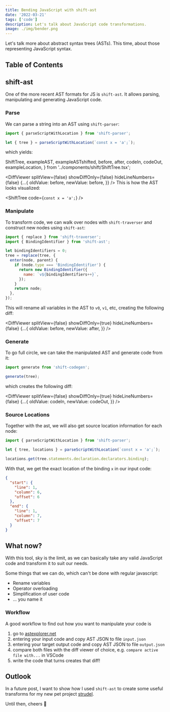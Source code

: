 ```yaml
---
title: Bending JavaScript with shift-ast
date: '2022-03-21'
tags: ['code']
description: Let's talk about JavaScript code transformations.
image: ./img/bender.png
---
```


Let's talk more about abstract syntax trees (ASTs). This time, about those representing JavaScript syntax.

## Table of Contents

## shift-ast

One of the more recent AST formats for JS is `shift-ast`.
It allows parsing, manipulating and generating JavaScript code.

### Parse

We can parse a string into an AST using `shift-parser`:

```js
import { parseScriptWithLocation } from 'shift-parser';

let { tree } = parseScriptWithLocation(`const x = 'a';`);
```

which yields:

  ShiftTree,
  exampleAST,
  exampleASTshifted,
  before,
  after,
  codeIn,
  codeOut,
  exampleLocation,
} from '../components/shift/ShiftTree.tsx';

<DiffViewer
  splitView={false}
  showDiffOnly={false}
  hideLineNumbers={false}
  {...{
    oldValue: before,
    newValue: before,
  }}
/>
This is how the AST looks visualized:

<ShiftTree code={`const x = 'a';`} />

### Manipulate

To transform code, we can walk over nodes with `shift-traverser` and construct new nodes using `shift-ast`:

```js
import { replace } from 'shift-traverser';
import { BindingIdentifier } from 'shift-ast';

let bindingIdentifiers = 0;
tree = replace(tree, {
  enter(node, parent) {
    if (node.type === 'BindingIdentifier') {
      return new BindingIdentifier({
        name: `v${bindingIdentifiers++}`,
      });
    }
    return node;
  },
});
```

This will rename all variables in the AST to `v0`, `v1`, etc, creating the following diff:


<DiffViewer
  splitView={false}
  showDiffOnly={true}
  hideLineNumbers={false}
  {...{
    oldValue: before,
    newValue: after,
  }}
/>

### Generate

To go full circle, we can take the manipulated AST and generate code from it:

```js
import generate from 'shift-codegen';

generate(tree);
```

which creates the following diff:

<DiffViewer
  splitView={false}
  showDiffOnly={true}
  hideLineNumbers={false}
  {...{
    oldValue: codeIn,
    newValue: codeOut,
  }}
/>

### Source Locations

Together with the ast, we will also get source location information for each node:

```js
import { parseScriptWithLocation } from 'shift-parser';

let { tree, locations } = parseScriptWithLocation(`const x = 'a';`);

locations.get(tree.statements.declaration.declarators.binding);
```

With that, we get the exact location of the binding `x` in our input code:

```json
{
  "start": {
    "line": 1,
    "column": 6,
    "offset": 6
  },
  "end": {
    "line": 1,
    "column": 7,
    "offset": 7
  }
}
```

## What now?

With this tool, sky is the limit, as we can basically take any valid JavaScript code and transform it to suit our needs.

Some things that we can do, which can't be done with regular javascript:

- Rename variables
- Operator overloading
- Simplification of user code
- ... you name it

### Workflow

A good workflow to find out how you want to manipulate your code is

1. go to [astexplorer.net](https://astexplorer.net/)
2. entering your input code and copy AST JSON to file `input.json`
3. entering your target output code and copy AST JSON to file `output.json`
4. compare both files with the diff viewer of choice, e.g. `compare active file with...` in VSCode
5. write the code that turns creates that diff!

## Outlook

In a future post, I want to show how I used `shift-ast` to create some useful transforms for my new pet project [strudel](https://strudel.tidalcycles.org/).

Until then, cheers 🍷
